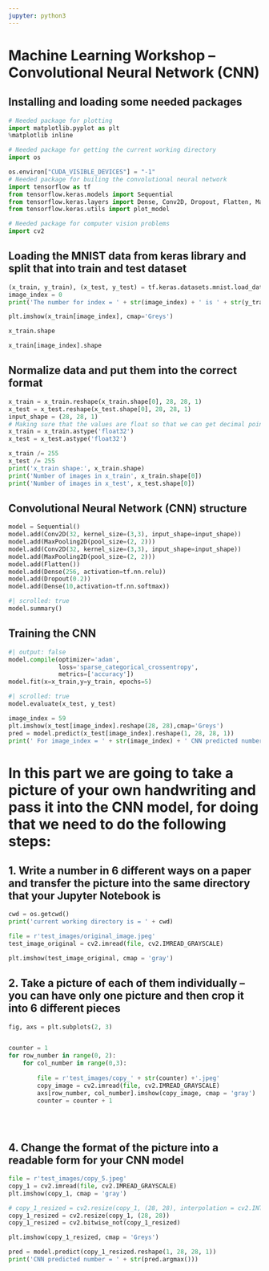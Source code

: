 ```yaml
---
jupyter: python3
---
```


# Machine Learning Workshop -- Convolutional Neural Network (CNN)

## Installing and loading some needed packages

```python
# Needed package for plotting
import matplotlib.pyplot as plt
%matplotlib inline 

# Needed package for getting the current working directory
import os

os.environ["CUDA_VISIBLE_DEVICES"] = "-1"
# Needed package for builing the convolutional neural network
import tensorflow as tf
from tensorflow.keras.models import Sequential
from tensorflow.keras.layers import Dense, Conv2D, Dropout, Flatten, MaxPooling2D
from tensorflow.keras.utils import plot_model

# Needed package for computer vision problems
import cv2

```

## Loading the MNIST data from keras library and split that into train and test dataset

```python
(x_train, y_train), (x_test, y_test) = tf.keras.datasets.mnist.load_data()
image_index = 0
print('The number for index = ' + str(image_index) + ' is ' + str(y_train[image_index])) 
```

```python
plt.imshow(x_train[image_index], cmap='Greys')
```

```python
x_train.shape
```

```python
x_train[image_index].shape
```

## Normalize data and put them into the correct format

```python
x_train = x_train.reshape(x_train.shape[0], 28, 28, 1)
x_test = x_test.reshape(x_test.shape[0], 28, 28, 1)
input_shape = (28, 28, 1)
# Making sure that the values are float so that we can get decimal points after division
x_train = x_train.astype('float32')
x_test = x_test.astype('float32')

x_train /= 255
x_test /= 255
print('x_train shape:', x_train.shape)
print('Number of images in x_train', x_train.shape[0])
print('Number of images in x_test', x_test.shape[0])
```

## Convolutional Neural Network (CNN) structure

```python
model = Sequential()
model.add(Conv2D(32, kernel_size=(3,3), input_shape=input_shape))
model.add(MaxPooling2D(pool_size=(2, 2)))
model.add(Conv2D(32, kernel_size=(3,3), input_shape=input_shape))
model.add(MaxPooling2D(pool_size=(2, 2)))
model.add(Flatten()) 
model.add(Dense(256, activation=tf.nn.relu))
model.add(Dropout(0.2))
model.add(Dense(10,activation=tf.nn.softmax))
```

```python
#| scrolled: true
model.summary()
```

## Training the CNN

```python
#| output: false
model.compile(optimizer='adam', 
              loss='sparse_categorical_crossentropy', 
              metrics=['accuracy'])
model.fit(x=x_train,y=y_train, epochs=5)
```

```python
#| scrolled: true
model.evaluate(x_test, y_test)
```

```python
image_index = 59
plt.imshow(x_test[image_index].reshape(28, 28),cmap='Greys')
pred = model.predict(x_test[image_index].reshape(1, 28, 28, 1))
print(' For image_index = ' + str(image_index) + ' CNN predicted number = ' + str(pred.argmax()))
```

# In this part we are going to take a picture of your own handwriting and pass it into the CNN model, for doing that we need to do the following steps:

## 1. Write a number in 6 different ways on a paper and transfer the picture into the same directory that your Jupyter Notebook is

```python
cwd = os.getcwd()
print('current working directory is = ' + cwd)
```

```python
file = r'test_images/original_image.jpeg'
test_image_original = cv2.imread(file, cv2.IMREAD_GRAYSCALE)
```

```python
plt.imshow(test_image_original, cmap = 'gray')
```

## 2. Take a picture of each of them individually -- you can have only one picture and then crop it into 6 different pieces

```python
fig, axs = plt.subplots(2, 3)


counter = 1
for row_number in range(0, 2):
    for col_number in range(0,3):
        
        file = r'test_images/copy_' + str(counter) +'.jpeg'
        copy_image = cv2.imread(file, cv2.IMREAD_GRAYSCALE)
        axs[row_number, col_number].imshow(copy_image, cmap = 'gray')
        counter = counter + 1
        

    
```

## 4. Change the format of the picture into a readable form for your CNN model

```python
file = r'test_images/copy_5.jpeg'
copy_1 = cv2.imread(file, cv2.IMREAD_GRAYSCALE)
plt.imshow(copy_1, cmap = 'gray')
```

```python
# copy_1_resized = cv2.resize(copy_1, (28, 28), interpolation = cv2.INTER_LINEAR)
copy_1_resized = cv2.resize(copy_1, (28, 28))
copy_1_resized = cv2.bitwise_not(copy_1_resized)

plt.imshow(copy_1_resized, cmap = 'Greys')
```

```python
pred = model.predict(copy_1_resized.reshape(1, 28, 28, 1))
print('CNN predicted number = ' + str(pred.argmax()))
```


